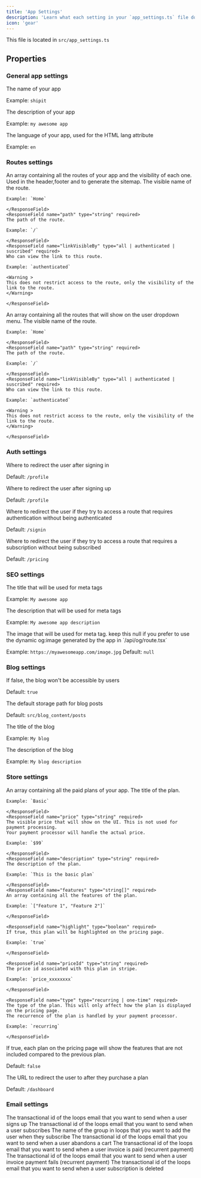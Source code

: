 ```yaml
---
title: 'App Settings'
description: 'Learn what each setting in your `app_settings.ts` file does and how to configure them.'
icon: 'gear'
---
```

This file is located in `src/app_settings.ts`

## Properties

### General app settings

<ResponseField name="APP_NAME" type="string" required>
The name of your app

Example: `shipit`

</ResponseField>

<ResponseField name="APP_DESCRIPTION" type="string" required>
The description of your app

Example: `my awesome app`

</ResponseField>

<ResponseField name="APP_LANG" type="string" required>
The language of your app, used for the HTML lang attribute

Example: `en`

</ResponseField>

### Routes settings

<ResponseField name="APP_ROUTES" type="Route[]" required>
  An array containing all the routes of your app and the visibility of each one.
  Used in the header,footer and to generate the sitemap.
  <Expandable title="Navigation">
    <ResponseField name="name" type="string" required>
    The visible name of the route.

    Example: `Home`

    </ResponseField>
    <ResponseField name="path" type="string" required>
    The path of the route.

    Example: `/`

    </ResponseField>
    <ResponseField name="linkVisibleBy" type="all | authenticated | suscribed" required>
    Who can view the link to this route.

    Example: `authenticated`

    <Warning >
    This does not restrict access to the route, only the visibility of the link to the route.
    </Warning>

    </ResponseField>



  </Expandable>
</ResponseField>

<ResponseField name="USER_ROUTES" type="Route[]" required>
  An array containing all the routes that will show on the user dropdown menu.
  <Expandable title="Navigation">
    <ResponseField name="name" type="string" required>
    The visible name of the route.

    Example: `Home`

    </ResponseField>
    <ResponseField name="path" type="string" required>
    The path of the route.

    Example: `/`

    </ResponseField>
    <ResponseField name="linkVisibleBy" type="all | authenticated | suscribed" required>
    Who can view the link to this route.

    Example: `authenticated`

    <Warning >
    This does not restrict access to the route, only the visibility of the link to the route.
    </Warning>

    </ResponseField>



  </Expandable>
</ResponseField>

### Auth settings
<ResponseField name="AFTER_SIGNIN_REDIRECT_URL" type="string" required>
Where to redirect the user after signing in

Default: `/profile`

</ResponseField>

<ResponseField name="AFTER_SIGNUP_REDIRECT_URL" type="string" required>
Where to redirect the user after signing up

Default: `/profile`

</ResponseField>

<ResponseField name="NON_AUTHENTICATED_REDIRECT_URL" type="string" required>
Where to redirect the user if they try to access a route that requires authentication without being authenticated

Default: `/signin`

</ResponseField>

<ResponseField name="NON_SUSCRIBED_REDIRECT_URL" type="string" required>
Where to redirect the user if they try to access a route that requires a subscription without being subscribed

Default: `/pricing`

</ResponseField>

### SEO settings

<ResponseField name="SEO_TITLE" type="string" required>
The title that will be used for meta tags

Example: `My awesome app`

</ResponseField>

<ResponseField name="SEO_DESCRIPTION" type="string" required>
The description that will be used for meta tags

Example: `My awesome app description`

</ResponseField>

<ResponseField name="SEO_IMAGE" type="string | null" required>
The image that will be used for meta tag.
keep this null if you prefer to use the dynamic og:image generated by the app in `/api/og/route.tsx`

Example: `https://myawesomeapp.com/image.jpg`
Default: `null`

</ResponseField>

### Blog settings

<ResponseField name="BLOG_ENABLED" type="boolean" required>
If false, the blog won't be accessible by users

Default: `true`

</ResponseField>



<ResponseField name="BLOG_POST_PATH" type="string" required>
The default storage path for blog posts

Default: `src/blog_content/posts`

</ResponseField>

<ResponseField name="BLOG_TITLE" type="string" required>
The title of the blog

Example: `My blog`

</ResponseField>

<ResponseField name="BLOG_DESCRIPTION" type="string" required>
The description of the blog

Example: `My blog description`

</ResponseField>

### Store settings

<ResponseField name="STORE_PLANS" type="Plan[]" required>
  An array containing all the paid plans of your app.
  <Expandable title="Navigation">
    <ResponseField name="title" type="string" required>
    The title of the plan.

    Example: `Basic`

    </ResponseField>
    <ResponseField name="price" type="string" required>
    The visible price that will show on the UI. This is not used for payment processing.
    Your payment processor will handle the actual price.

    Example: `$99`

    </ResponseField>
    <ResponseField name="description" type="string" required>
    The description of the plan.

    Example: `This is the basic plan`

    </ResponseField>
    <ResponseField name="features" type="string[]" required>
    An array containing all the features of the plan.

    Example: `["Feature 1", "Feature 2"]`

    </ResponseField>
    
    <ResponseField name="highlight" type="boolean" required>
    If true, this plan will be highlighted on the pricing page.

    Example: `true`

    </ResponseField>

    <ResponseField name="priceId" type="string" required>
    The price id associated with this plan in stripe.

    Example: `price_xxxxxxxx`

    </ResponseField>

    <ResponseField name="type" type="recurring | one-time" required>
    The type of the plan. This will only affect how the plan is displayed on the pricing page.
    The recurrence of the plan is handled by your payment processor.

    Example: `recurring`

    </ResponseField>
  </Expandable>
</ResponseField>


<ResponseField name="STORE_PLANS_SHOW_NOT_INCLUDED_FEATURES" type="boolean" required>
If true, each plan on the pricing page will show the features that are not included compared
to the previous plan.

Default: `false`

</ResponseField>

<ResponseField name="AFTER_PURCHASE_REDIRECT_URL" type="string" required>
The URL to redirect the user to after they purchase a plan

Default: `/dashboard`

</ResponseField>

### Email settings

<ResponseField name="LOOPS_MAGIC_LINK_EMAIL" type="string" required>
The transactional id of the loops email that you want to send when a user signs up

</ResponseField>

<ResponseField name="LOOPS_SUBSCRIPTION_EMAIL" type="string | null" required>
The transactional id of the loops email that you want to send when a user subscribes

</ResponseField>

<ResponseField name="LOOPS_SUSCRIBED_GROUP" type="string" required>
The name of the group in loops that you want to add the user when they subscribe

</ResponseField>

<ResponseField name="LOOPS_ABANDONED_CART_EMAIL" type="string | null" required>
The transactional id of the loops email that you want to send when a user abandons a cart

</ResponseField>

<ResponseField name="LOOPS_INVOICE_PAID_EMAIL" type="string | null" required>
The transactional id of the loops email that you want to send when a user invoice is paid (recurrent payment)

</ResponseField>

<ResponseField name="LOOPS_INVOICE_FAILED_EMAIL" type="string | null" required>
The transactional id of the loops email that you want to send when a user invoice payment fails (recurrent payment)

</ResponseField>

<ResponseField name="LOOPS_SUBSCRIPTION_DELETED_EMAIL" type="string | null" required>
The transactional id of the loops email that you want to send when a user subscription is deleted

</ResponseField>








